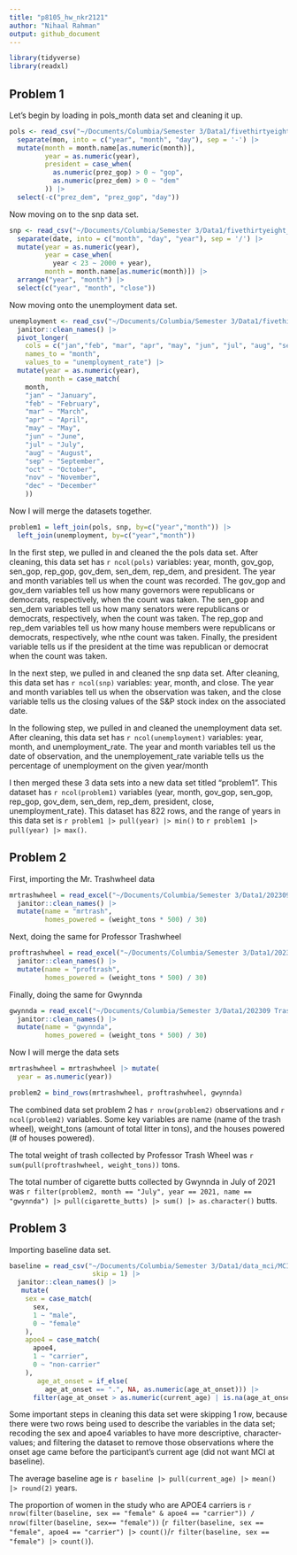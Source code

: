 ```yaml
---
title: "p8105_hw_nkr2121"
author: "Nihaal Rahman"
output: github_document
---
```


```r
library(tidyverse)
library(readxl)
```

## Problem 1

Let's begin by loading in pols_month data set and cleaning it up. 

```r
pols <- read_csv("~/Documents/Columbia/Semester 3/Data1/fivethirtyeight_datasets/pols-month.csv") |> 
  separate(mon, into = c("year", "month", "day"), sep = '-') |> 
  mutate(month = month.name[as.numeric(month)],
         year = as.numeric(year),
         president = case_when(
           as.numeric(prez_gop) > 0 ~ "gop",
           as.numeric(prez_dem) > 0 ~ "dem"
         )) |> 
  select(-c("prez_dem", "prez_gop", "day"))
```

Now moving on to the snp data set.  

```r
snp <- read_csv("~/Documents/Columbia/Semester 3/Data1/fivethirtyeight_datasets/snp.csv") |> 
  separate(date, into = c("month", "day", "year"), sep = '/') |> 
  mutate(year = as.numeric(year),
         year = case_when(
           year < 23 ~ 2000 + year),
         month = month.name[as.numeric(month)]) |> 
  arrange("year", "month") |> 
  select(c("year", "month", "close"))
```

Now moving onto the unemployment data set. 

```r
unemployment <- read_csv("~/Documents/Columbia/Semester 3/Data1/fivethirtyeight_datasets/unemployment.csv") |> 
  janitor::clean_names() |> 
  pivot_longer(
    cols = c("jan","feb", "mar", "apr", "may", "jun", "jul", "aug", "sep", "oct", "nov", "dec"),
    names_to = "month",
    values_to = "unemployment_rate") |> 
  mutate(year = as.numeric(year),
         month = case_match(
    month,
    "jan" ~ "January",
    "feb" ~ "February",
    "mar" ~ "March",
    "apr" ~ "April",
    "may" ~ "May",
    "jun" ~ "June",
    "jul" ~ "July",
    "aug" ~ "August",
    "sep" ~ "September",
    "oct" ~ "October",
    "nov" ~ "November",
    "dec" ~ "December"
    ))
```

Now I will merge the datasets together. 

```r
problem1 = left_join(pols, snp, by=c("year","month")) |> 
  left_join(unemployment, by=c("year","month"))
```

In the first step, we pulled in and cleaned the the pols data set. After cleaning, this data set has `r ncol(pols)` variables: year, month, gov_gop, sen_gop, rep_gop, gov_dem, sen_dem, rep_dem, and president. The year and month variables tell us when the count was recorded. The gov_gop and gov_dem variables tell us how many governors were republicans or democrats, respectively, when the count was taken. The sen_gop and sen_dem variables tell us how many senators were republicans or democrats, respectively, when the count was taken. The rep_gop and rep_dem variables tell us how many house members were republicans or democrats, respectively, whe nthe count was taken. Finally, the president variable tells us if the president at the time was republican or democrat when the count was taken. 

In the next step, we pulled in and cleaned the snp data set. After cleaning, this data set has `r ncol(snp)` variables: year, month, and close. The year and month variables tell us when the observation was taken, and the close variable tells us the closing values of the S&P stock index on the associated date. 

In the following step, we pulled in and cleaned the unemployment data set. After cleaning, this data set has `r ncol(unemployment)` variables: year, month, and unemployment_rate. The year and month variables tell us the date of observation, and the unemployement_rate variable tells us the percentage of unemployment on the given year/month 

I then merged these 3 data sets into a new data set titled "problem1". This dataset has `r ncol(problem1)` variables (year, month, gov_gop, sen_gop, rep_gop, gov_dem, sen_dem, rep_dem, president, close, unemployment_rate). This dataset has 822 rows, and the range of years in this data set is `r problem1 |> pull(year) |> min()` to `r problem1 |> pull(year) |> max()`. 

## Problem 2

First, importing the Mr. Trashwheel data

```r
mrtrashwheel = read_excel("~/Documents/Columbia/Semester 3/Data1/202309 Trash Wheel Collection Data.xlsx", sheet = "Mr. Trash Wheel", range = "A2:N586") |> 
  janitor::clean_names() |> 
  mutate(name = "mrtrash",
         homes_powered = (weight_tons * 500) / 30)
```

Next, doing the same for Professor Trashwheel

```r
proftrashwheel = read_excel("~/Documents/Columbia/Semester 3/Data1/202309 Trash Wheel Collection Data.xlsx", sheet = "Professor Trash Wheel", range = "A2:M108") |> 
  janitor::clean_names() |> 
  mutate(name = "proftrash",
         homes_powered = (weight_tons * 500) / 30)
```

Finally, doing the same for Gwynnda

```r
gwynnda = read_excel("~/Documents/Columbia/Semester 3/Data1/202309 Trash Wheel Collection Data.xlsx", sheet = "Gwynnda Trash Wheel", range = "A2:L157") |> 
  janitor::clean_names() |> 
  mutate(name = "gwynnda",
         homes_powered = (weight_tons * 500) / 30)
```

Now I will merge the data sets 

```r
mrtrashwheel = mrtrashwheel |> mutate(
  year = as.numeric(year))

problem2 = bind_rows(mrtrashwheel, proftrashwheel, gwynnda)
```
The combined data set problem 2 has `r nrow(problem2)` observations and `r ncol(problem2)` variables. Some key variables
are name (name of the trash wheel), weight_tons (amount of total litter in tons), and the houses powered (# of houses powered). 

The total weight of trash collected by Professor Trash Wheel was `r sum(pull(proftrashwheel, weight_tons))` tons.

The total number of cigarette butts collected by Gwynnda in July of 2021 was `r filter(problem2, month == "July", year == 2021, name == "gwynnda") |> pull(cigarette_butts) |> sum() |> as.character()` butts.

## Problem 3

Importing baseline data set. 

```r
baseline = read_csv("~/Documents/Columbia/Semester 3/Data1/data_mci/MCI_baseline.csv", 
                     skip = 1) |> 
  janitor::clean_names() |> 
   mutate(
    sex = case_match(  
      sex,
      1 ~ "male",
      0 ~ "female"
    ),
    apoe4 = case_match(
      apoe4,
      1 ~ "carrier",
      0 ~ "non-carrier"
    ),
       age_at_onset = if_else(
         age_at_onset == ".", NA, as.numeric(age_at_onset))) |> 
      filter(age_at_onset > as.numeric(current_age) | is.na(age_at_onset))
```

Some important steps in cleaning this data set were skipping 1 row, because there were two rows being used to describe the variables in the data set; recoding the sex and apoe4 variables to have more descriptive, character-values; and filtering the dataset to remove those observations where the onset age came before the participant's current age (did not want MCI at baseline). 

The average baseline age is `r baseline |> pull(current_age) |> mean() |> round(2)` years.

The proportion of women in the study who are APOE4 carriers is
`r nrow(filter(baseline, sex == "female" & apoe4 == "carrier")) / nrow(filter(baseline, sex== "female"))` (`r filter(baseline, sex == "female", apoe4 == "carrier") |> count()`/`r filter(baseline, sex == "female") |> count()`).






